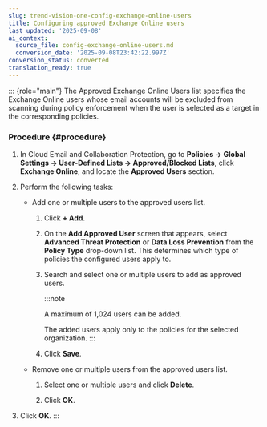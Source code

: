 ```yaml
---
slug: trend-vision-one-config-exchange-online-users
title: Configuring approved Exchange Online users
last_updated: '2025-09-08'
ai_context:
  source_file: config-exchange-online-users.md
  conversion_date: '2025-09-08T23:42:22.997Z'
conversion_status: converted
translation_ready: true
---
```


::: {role="main"}
The Approved Exchange Online Users list specifies the Exchange Online users whose email accounts will be excluded from scanning during policy enforcement when the user is selected as a target in the corresponding policies.

### Procedure {#procedure}

1.  In Cloud Email and Collaboration Protection, go to **Policies → Global Settings → User-Defined Lists → Approved/Blocked Lists**, click **Exchange Online**, and locate the **Approved Users** section.

2.  Perform the following tasks:

    - Add one or multiple users to the approved users list.

      1.  Click **+ Add**.

      2.  On the **Add Approved User** screen that appears, select **Advanced Threat Protection** or **Data Loss Prevention** from the **Policy Type** drop-down list. This determines which type of policies the configured users apply to.

      3.  Search and select one or multiple users to add as approved users.

          :::note

          A maximum of 1,024 users can be added.

          The added users apply only to the policies for the selected organization.
          :::

      4.  Click **Save**.

    - Remove one or multiple users from the approved users list.

      1.  Select one or multiple users and click **Delete**.

      2.  Click **OK**.

3.  Click **OK**.
:::
